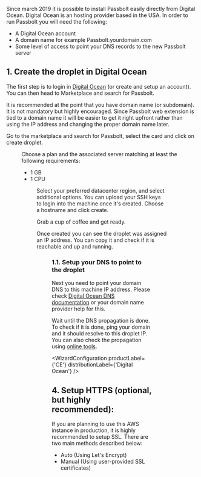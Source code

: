 
Since march 2019 it is possible to install Passbolt easily directly from Digital Ocean.
Digital Ocean is an hosting provider based in the USA. In order to run Passbolt
you will need the following:

- A Digital Ocean account
- A domain name for example Passbolt.yourdomain.com
- Some level of access to point your DNS records to the new Passbolt server

## 1. Create the droplet in Digital Ocean

The first step is to login in [Digital Ocean](https://cloud.digitalocean.com) (or create and setup an account).
You can then head to Marketplace and search for Passbolt.

It is recommended at the point that you have domain name (or subdomain). It is not mandatory but
highly encouraged. Since Passbolt web extension is tied to a domain name it will be easier to get
it right upfront rather than using the IP address and changing the proper domain name later.

Go to the marketplace and search for Passbolt, select the card and click on create
droplet.

<Figure
  src="/img/help/2019/03/digital-ocean/001_create_droplet.png"
  alt="Create Doplet"
  caption="fig. Create Doplet"
/>

Choose a plan and the associated server matching at least the following requirements:

- 1 GB
- 1 CPU

<Figure
  src="/img/help/2019/03/digital-ocean/002_choose_plan.png"
  alt="Choose Plan"
  caption="fig. Choose Plan"
/>

Select your preferred datacenter region, and select additional options.
You can upload your SSH keys to login into the machine once it's created.
Choose a hostname and click create.

Grab a cup of coffee and get ready.

Once created you can see the droplet was assigned an IP address.
You can copy it and check if it is reachable and up and running.

<Figure
  src="/img/help/2019/03/digital-ocean/005_highlight_copy_ip.png"
  alt="Copy the IP address"
  caption="fig. Copy the IP address"
/>

### 1.1. Setup your DNS to point to the droplet

Next you need to point your domain DNS to this machine IP address. Please check
[Digital Ocean DNS documentation](https://www.digitalocean.com/docs/networking/dns/)
or your domain name provider help for this.

Wait until the DNS propagation is done. To check if it is done, ping your domain and it should
resolve to this droplet IP. You can also check the propagation using
[online tools](https://www.whatsmydns.net/).

<WizardConfiguration productLabel={'CE'} distributionLabel={'Digital Ocean'} />
<AdminConfiguration />

## 4. Setup HTTPS (optional, but highly recommended):

If you are planning to use this AWS instance in production, it is highly recommended to setup SSL. There are two main methods described below:

<div>
  <ul>
    <li>
      <Link to={`/docs/hosting/configure/https/${props.productName.toLowerCase()}/aws-auto/`}> Auto (Using Let's Encrypt) </Link>
    </li>
    <li>
      <Link to={`/docs/hosting/configure/https/${props.productName.toLowerCase()}/debian-manual/`}> Manual (Using user-provided SSL certificates)</Link>
    </li>
  </ul>
</div>
